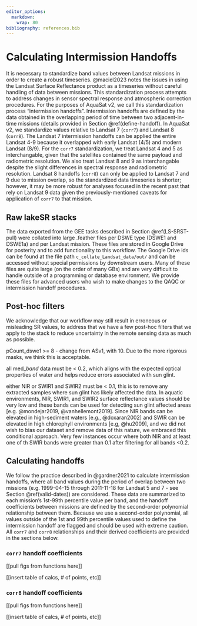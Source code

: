 ```yaml
---
editor_options:
  markdown:
    wrap: 80
bibliography: references.bib
---
```


# Calculating Intermission Handoffs {#handoff}

It is necessary to standardize band values between Landsat missions in order to
create a robust timeseries. @maciel2023 notes the issues in using the Landsat
Surface Reflectance product as a timeseries without careful handling of data
between missions. This standardization process attempts to address changes in
sensor spectral response and atmospheric correction procedures. For the purposes
of AquaSat v2, we call this standardization process "intermission handoffs".
Intermission handoffs are defined by the data obtained in the overlapping period
of time between two adjacent-in-time missions (details provided in Section
\@ref(define-handoff). In AquaSat v2, we standardize values relative to Landsat
7 (`corr7`) and Landsat 8 (`corr8`). The Landsat 7 intermission handoffs can be
applied the entire Landsat 4-9 because it overlapped with early Landsat (4/5)
and modern Landsat (8/9). For the `corr7` standardization, we treat Landsat 4
and 5 as interchangable, given that the satellites contained the same payload
and radiometric resolution. We also treat Landsat 8 and 9 as interchangable
despite the slight differences in spectral response and radiometric resolution.
Landsat 8 handoffs (`corr8`) can only be applied to Landsat 7 and 9 due to
mission overlap, so the standardized data timeseries is shorter; however, it may
be more robust for analyses focused in the recent past that rely on Landsat 9
data given the previously-mentioned caveats for application of `corr7` to that
mission.

## Raw lakeSR stacks {#raw-lakesr}

The data exported from the GEE tasks described in Section \@ref(LS-SRST-pull)
were collated into large .feather files per DSWE type (DSWE1 and DSWE1a) and per
Landsat mission. These files are stored in Google Drive for posterity and to add
functionality to this workflow. The Google Drive ids can be found at the file
path `c_collate_Landsat_data/out/` and can be accessed without special
permissions by downstream users. Many of these files are quite large (on the
order of many GBs) and are very difficult to handle outside of a programming or
database environment. We provide these files for advanced users who wish to make
changes to the QAQC or intermission handoff procedures.

## Post-hoc filters {#post-hoc-filters}

We acknowledge that our workflow may still result in erroneous or misleading SR
values, to address that we have a few post-hoc filters that we apply to the
stack to reduce uncertainty in the remote sensing data as much as possible.

pCount_dswe1 \>= 8 - change from ASv1, with 10. Due to the more rigorous masks,
we think this is acceptable.

all med\_*band* data must be \< 0.2, which aligns with the expected optical
properties of water and helps reduce errors associated with sun glint.

either NIR or SWIR1 and SWIR2 must be \< 0.1, this is to remove any extracted
samples where sun glint has likely affected the data. In aquatic environments,
NIR, SWIR1, and SWIR2 surface reflectance values should be very low and these
bands can be used for detecting sun glint affected areas [e.g. @mondejar2019,
@vanhellemont2019]. Since NIR bands can be elevated in high-sediment waters
[e.g., @doxaran2002] and SWIR can be elevated in high chlorophyll environments
[e.g, @hu2009], and we did not wish to bias our dataset and remove data of this
nature, we embraced this conditional approach. Very few instances occur where
both NIR and at least one of th SWIR bands were greater than 0.1 after filtering
for all bands \<0.2.

## Calculating handoffs {#define-handoff}

We follow the practice described in @gardner2021 to calculate intermission
handoffs, where all band values during the period of overlap between two
missions (e.g. 1999-04-15 through 2011-11-18 for Landsat 5 and 7 - see Section
\@ref(valid-dates)) are considered. These data are summarized to each mission's
1st-99th percentile value per band, and the handoff coefficients between
missions are defined by the second-order polynomial relationship between them.
Because we use a second-order polynomial, all values outside of the 1st and 99th
percentile values used to define the intermission handoff are flagged and should
be used with extreme caution. All `corr7` and `corr8` relationships and their
derived coefficients are provided in the sections below.

### `corr7` handoff coefficients

[[pull figs from functions here]]

[[insert table of calcs, \# of points, etc]]

### `corr8` handoff coefficients

[[pull figs from functions here]]

[[insert table of calcs, \# of points, etc]]
